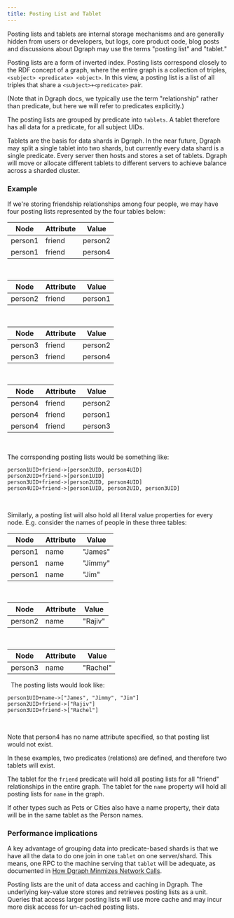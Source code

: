```yaml
---
title: Posting List and Tablet
---
```



<DgraphWIP />

Posting lists and tablets are internal storage mechanisms and are generally
hidden from users or developers, but logs, core product code, blog posts and
discussions about Dgraph may use the terms "posting list" and "tablet."

Posting lists are a form of inverted index. Posting lists correspond closely to
the RDF concept of a graph, where the entire graph is a collection of triples,
`<subject> <predicate> <object>`. In this view, a posting list is a list of all
triples that share a `<subject>+<predicate>` pair.

(Note that in Dgraph docs, we typically use the term "relationship" rather than
predicate, but here we will refer to predicates explicitly.)

The posting lists are grouped by predicate into `tablets`. A tablet therefore
has all data for a predicate, for all subject UIDs.

Tablets are the basis for data shards in Dgraph. In the near future, Dgraph may
split a single tablet into two shards, but currently every data shard is a
single predicate. Every server then hosts and stores a set of tablets. Dgraph
will move or allocate different tablets to different servers to achieve balance
across a sharded cluster.

### Example

If we're storing friendship relationships among four people, we may have four
posting lists represented by the four tables below:

| Node    | Attribute | Value   |
| ------- | --------- | ------- |
| person1 | friend    | person2 |
| person1 | friend    | person4 |

&nbsp;

| Node    | Attribute | Value   |
| ------- | --------- | ------- |
| person2 | friend    | person1 |

&nbsp;

| Node    | Attribute | Value   |
| ------- | --------- | ------- |
| person3 | friend    | person2 |
| person3 | friend    | person4 |

&nbsp;

| Node    | Attribute | Value   |
| ------- | --------- | ------- |
| person4 | friend    | person2 |
| person4 | friend    | person1 |
| person4 | friend    | person3 |

&nbsp;

The corrsponding posting lists would be something like:

```
person1UID+friend->[person2UID, person4UID]
person2UID+friend->[person1UID]
person3UID+friend->[person2UID, person4UID]
person4UID+friend->[person1UID, person2UID, person3UID]
```

&nbsp;

Similarly, a posting list will also hold all literal value properties for every
node. E.g. consider the names of people in these three tables:

| Node    | Attribute | Value   |
| ------- | --------- | ------- |
| person1 | name      | "James" |
| person1 | name      | "Jimmy" |
| person1 | name      | "Jim"   |

&nbsp;

| Node    | Attribute | Value   |
| ------- | --------- | ------- |
| person2 | name      | "Rajiv" |

&nbsp;

| Node    | Attribute | Value    |
| ------- | --------- | -------- |
| person3 | name      | "Rachel" |

&nbsp; The posting lists would look like:

```
person1UID+name->["James", "Jimmy", "Jim"]
person2UID+friend->["Rajiv"]
person3UID+friend->["Rachel"]
```

&nbsp;

Note that person4 has no name attribute specified, so that posting list would
not exist.

In these examples, two predicates (relations) are defined, and therefore two
tablets will exist.

The tablet for the `friend` predicate will hold all posting lists for all
"friend" relationships in the entire graph. The tablet for the `name` property
will hold all posting lists for `name` in the graph.

If other types such as Pets or Cities also have a name property, their data will
be in the same tablet as the Person names.

### Performance implications

A key advantage of grouping data into predicate-based shards is that we have all
the data to do one join in one `tablet` on one server/shard. This means, one RPC
to the machine serving that `tablet` will be adequate, as documented in
[How Dgraph Minmizes Network Calls](./minimizing-network-calls).

Posting lists are the unit of data access and caching in Dgraph. The underlying
key-value store stores and retrieves posting lists as a unit. Queries that
access larger posting lists will use more cache and may incur more disk access
for un-cached posting lists.
